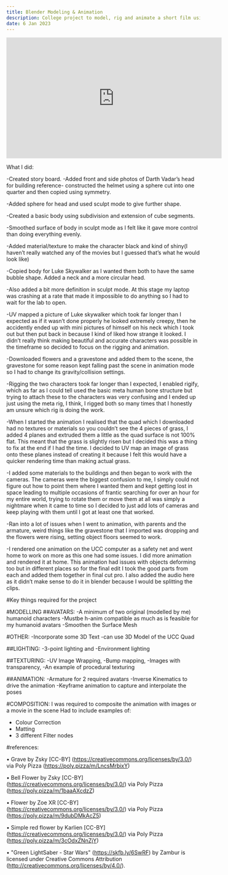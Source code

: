 ---
title: Blender Modeling & Animation
description: College project to model, rig and animate a short film using Blender.
date: 6 Jan 2023
---

<iframe
  width="560"
  height="315"
  src="https://youtu.be/t0exTEmsqt8?si=c2Tj3Yp80T8bJWBC"
  title="Blender Animation - Starwars"
  frameborder="0"
  allowfullscreen
></iframe>

What I did:

-Created story board.
-Added front and side photos of Darth Vadar’s head for building reference- constructed the helmet using a sphere cut into one quarter and then copied using symmetry.

-Added sphere for head and used sculpt mode to give further shape.

-Created a basic body using subdivision and extension of cube segments.

-Smoothed surface of body in sculpt mode as I felt like it gave more control than doing everything evenly.

-Added material/texture to make the character black and kind of shiny(I haven’t really watched any of the movies but I guessed that’s what he would look like)

-Copied body for Luke Skywalker as I wanted them both to have the same bubble shape. Added a neck and a more circular head.

-Also added a bit more definition in sculpt mode. At this stage my laptop was crashing at a rate that made it impossible to do anything so I had to wait for the lab to open.

-UV mapped a picture of Luke skywalker which took far longer than I expected as if it wasn’t done properly he looked extremely creepy, then he accidently ended up with mini pictures of himself on his neck which I took out but then put back in because I kind of liked how strange it looked. I didn’t really think making beautiful and accurate characters was possible in the timeframe so decided to focus on the rigging and animation.

-Downloaded flowers and a gravestone and added them to the scene, the gravestone for some reason kept falling past the scene in animation mode so I had to change its gravity/collision settings.

-Rigging the two characters took far longer than I expected, I enabled rigify, which as far as I could tell used the basic meta human bone structure but trying to attach these to the characters was very confusing and I ended up just using the meta rig, I think, I rigged both so many times that I honestly am unsure which rig is doing the work. 

-When I started the animation I realised that the quad which I downloaded had no textures or materials so you couldn’t see the 4 pieces of grass, I added 4 planes and extruded them a little as the quad surface is not 100% flat. This meant that the grass is slightly risen but I decided this was a thing to fix at the end if I had the time. I decided to UV map an image of grass onto these planes instead of creating it because I felt this would have a quicker rendering time than making actual grass.

-I added some materials to the buildings and then began to work with the cameras. The cameras were the biggest confusion to me, I simply could not figure out how to point them where I wanted them and kept getting lost in space leading to multiple occasions of frantic searching for over an hour for my entire world, trying to rotate them or move them at all was simply a nightmare when it came to time so I decided to just add lots of cameras and keep playing with them until I got at least one that worked.

-Ran into a lot of issues when I went to animation, with parents and the armature, weird things like the gravestone that I imported was dropping and the flowers were rising, setting object floors seemed to work.

-I rendered one animation on the UCC computer as a safety net and went home to work on more as this one had some issues. I did more animation and rendered it at home. This animation had issues with objects deforming too but in different places so for the final edit I took the good parts from each and added them together in final cut pro. I also added the audio here as it didn’t make sense to do it in blender because I would be splitting the clips.

#Key things required for the project

#MODELLING
##AVATARS:
-A minimum of two original (modelled by me) humanoid characters
-Mustbe h-anim compatible as much as is feasible for my humanoid avatars
-Smoothen the Surface Mesh

#OTHER:
-Incorporate some 3D Text
-can use 3D Model of the UCC Quad 

##LIGHTING:
-3-point lighting and
-Environment lighting

##TEXTURING:
-UV Image Wrapping,
-Bump mapping,
-Images with transparency,
-An example of procedural texturing

##ANIMATION:
-Armature for 2 required avatars
-Inverse Kinematics to drive the animation
-Keyframe animation to capture and interpolate the poses

#COMPOSITION:
I was required to composite the animation with images or a movie in the scene
Had to include examples of:
- Colour Correction
- Matting
- 3 different Filter nodes

#references:

•	Grave by Zsky [CC-BY] (https://creativecommons.org/licenses/by/3.0/) via Poly Pizza (https://poly.pizza/m/LncsMrbixY)

•	Bell Flower by Zsky [CC-BY] (https://creativecommons.org/licenses/by/3.0/) via Poly Pizza (https://poly.pizza/m/1baaAXcdzZ)

•	Flower by Zoe XR [CC-BY] (https://creativecommons.org/licenses/by/3.0/) via Poly Pizza (https://poly.pizza/m/9dubDMkAcZ5)

•	Simple red flower by Karlien [CC-BY] (https://creativecommons.org/licenses/by/3.0/) via Poly Pizza (https://poly.pizza/m/3cOdxZNnZjY)

•	"Green LightSaber - Star Wars" (https://skfb.ly/6SwRF) by Zambur is licensed under Creative Commons Attribution (http://creativecommons.org/licenses/by/4.0/).
